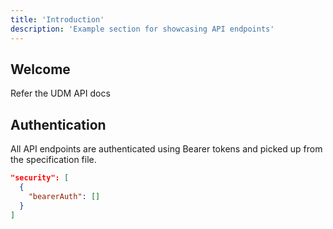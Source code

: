 ```yaml
---
title: 'Introduction'
description: 'Example section for showcasing API endpoints'
---
```


## Welcome
Refer the UDM API docs

## Authentication

All API endpoints are authenticated using Bearer tokens and picked up from the specification file.

```json
"security": [
  {
    "bearerAuth": []
  }
]
```
